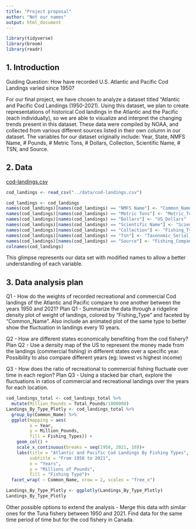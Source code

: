 ```yaml
---
title: "Project proposal"
author: "Not our names"
output: html_document
---
```



```r
library(tidyverse)
library(broom)
library(readr)
```

## 1. Introduction
Guiding Question: How have recorded U.S. Atlantic and Pacific Cod Landings varied since 1950?

For our final project, we have chosen to analyze a dataset titled “Atlantic and Pacific Cod Landings (1950-2021). Using this dataset, we plan to create representations of historical Cod landings in the Atlantic and the Pacific (each individually), so we are able to visualize and interpret the changing trends present in this dataset. These data were compiled by NOAA, and collected from various different sources listed in their own column in our dataset. The variables for our dataset originally include: Year, State, NMFS Name, # Pounds, # Metric Tons, # Dollars, Collection, Scientific Name, # TSN, and Source.


## 2. Data
[cod-landings.csv](https://github.com/ES-1085/project-not-our-names/files/10580941/cod-landings.csv)
```r
cod_landings <- read_csv("../data/cod-landings.csv")
```

```r
cod_landings <- cod_landings 
names(cod_landings)[names(cod_landings) == "NMFS Name"] <- "Common_Name"
names(cod_landings)[names(cod_landings) == "Metric Tons"] <- "Metric_Tons"
names(cod_landings)[names(cod_landings) == "Dollars"] <- "US_Dollars"
names(cod_landings)[names(cod_landings) == "Scientific Name"] <- "Scientific_Name"
names(cod_landings)[names(cod_landings) == "Collection"] <- "Fishing_Types"
names(cod_landings)[names(cod_landings) == "Tsn"] <- "Taxonomic_Serial_Number"
names(cod_landings)[names(cod_landings) == "Source"] <- "Fishing_Companies"
colnames(cod_landings)

```
This glimpse represents our data set with modified names to allow a better understanding of each variable.

## 3. Data analysis plan
Q1 - How do the weights of recorded recreational and commercial Cod landings of the Atlantic and Pacific compare to one another between the years 1950 and 2021?
Plan Q1 - Summarize the data through a ridgeline density plot of weight of landings, colored by “Fishing_Type” and faceted by “Common_Name”. Also include an animated plot of the same type to better show the fluctuation in landings every 10 years. 

Q2 - How are different states economically benefiting from the cod fishery?
Plan Q2 - Use a density map of the US to represent the money made from the landings (commercial fishing) in different states over a specific year. Possibility to also compare different years (eg: lowest vs highest income)

Q3 - How does the ratio of recreational to commercial fishing fluctuate over time in each region?
Plan Q3 - Using a stacked bar chart, explore the fluctuations in ratios of commercial and recreational landings over the years for each location.

```r

cod_landings_total <- cod_landings_total %>% 
  mutate(Million_Pounds = Total_Pounds/1000000)
Landings_By_Type_Plotly <- cod_landings_total %>%
  group_by(Common_Name) %>%
  ggplot(mapping = aes(
         x = Year,
         y = Million_Pounds,
         fill = Fishing_Types)) +
    geom_col() +
    scale_x_continuous(breaks = seq(1950, 2021, 10))+
    labs(title = "Atlantic and Pacific Cod Landings By Fishing Types",
         subtitle = "From 1950 to 2021",
         x = "Years",
         y = "Millions of Pounds",
         fill = "Fishing Type")+
  facet_wrap( ~ Common_Name, nrow = 2, scales = "free_x")

Landings_By_Type_Plotly <- ggplotly(Landings_By_Type_Plotly)
Landings_By_Type_Plotly

```

Other possible options to extend the analysis - Merge this data with similar ones for the Tuna fishery between 1950 and 2021. Find data for the same time period of time but for the cod fishery in Canada.



